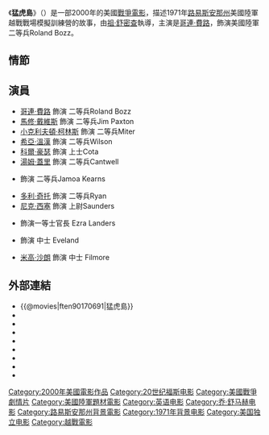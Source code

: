 {{noteTA
|G1=Show
|G2=Movie
|1=zh-hk:米高·沙朗; zh-tw:麥可·夏儂; zh-cn:迈克尔·珊农;
}}
{{Infobox Film
| name               = 猛虎島
| original_name      = {{lang|en|''Tigerland''}}
| image              = Tigerland poster.jpg
| caption            = 電影海報
| director           = [[祖·舒密查|祖·舒密查]]
| producer           = [[艾農·米爾臣|艾農·米爾臣]]<br />{{link-en|博·弗林|Beau Flynn}}<br />Steven Haft
| writer             = Ross Klavan<br />{{link-en|Michael McGruther|Michael McGruther}}
| starring           = [[哥連·費路|哥連·費路]]<br />[[馬修·戴維斯|馬修·戴維斯]]<br />[[希亞·溫漢|希亞·溫漢]]<br />[[小克利夫頓·柯林斯|小克利夫頓·柯林斯]]<br />[[湯姆·蓋里|湯姆·蓋里]]<br />[[科爾·豪瑟|科爾·豪瑟]]
| music              = {{link-en|內森·拉森|Nathan Larson}}
| cinematography     = {{link-en|馬修·裏巴提克|Matthew Libatique}}
| editing            = {{link-en|馬克·史蒂文斯|Mark Stevens (film editor)}}
| production_company = {{link-en|Regency Enterprises|Regency Enterprises}}<br />New Regency
| distributor        = [[二十世纪福斯|二十世纪福斯]]
| released           = {{Film date|2000|10|06}}
| runtime            = 101分鐘
| country            = {{美國電影產地}}
| language           = [[英語|英語]]
| budget             = $10,000,000
| gross              = $148,701
| cn_name            = 老虎连
| hk_name            = 虎陣戰地
| tw_name            = 猛虎島
}}
《'''猛虎島'''》（{{lang-en|''Tigerland''}}）是一部2000年的美國[[戰爭電影|戰爭電影]]，描述1971年[[路易斯安那州|路易斯安那州]]{{Link-en|波克堡|Fort Polk}}美國陸軍越戰戰場模擬訓練營的故事，由[[祖·舒密查|祖·舒密查]]執導，主演是[[哥連·費路|哥連·費路]]，飾演美國陸軍二等兵Roland Bozz。

== 情節 ==

== 演員 ==
* [[哥連·費路|哥連·費路]] 飾演 二等兵Roland Bozz
* [[馬修·戴維斯|馬修·戴維斯]] 飾演 二等兵Jim Paxton
* [[小克利夫頓·柯林斯|小克利夫頓·柯林斯]] 飾演 二等兵Miter
* [[希亞·溫漢|希亞·溫漢]] 飾演 二等兵Wilson
* [[科爾·豪瑟|科爾·豪瑟]] 飾演 上士Cota
* [[湯姆·蓋里|湯姆·蓋里]] 飾演 二等兵Cantwell
* {{link-en|小尼爾·布朗|Neil Brown Jr.}} 飾演 二等兵Jamoa Kearns
* [[多利·奇托|多利·奇托]] 飾演 二等兵Ryan
* [[尼克·西塞|尼克·西塞]] 飾演 上尉Saunders
* {{link-en|阿非莫·奧米拉|Afemo Omilami}} 飾演一等士官長 Ezra Landers
* {{link-en|麥特·傑拉德|Matt Gerald}} 飾演 中士 Eveland
* [[米高·沙朗|米高·沙朗]] 飾演 中士 Filmore

== 外部連結 ==
*{{@movies|ften90170691|猛虎島}}
*{{douban|title=老虎连}}
*{{Mtime|11148|虎阵战地}}
*{{Amg movie|217009}}
*{{rotten-tomatoes|tigerland}}
*{{mojo title|tigerland}}
*{{Tcmdb title|444064}}
*{{metacritic film|tigerland}}
*{{imdb title|0170691}}

{{乔·舒马赫}}
{{DEFAULTSORT:Tigerland}}
[[Category:2000年美國電影作品|Category:2000年美國電影作品]]
[[Category:20世纪福斯电影|Category:20世纪福斯电影]]
[[Category:美國戰爭劇情片|Category:美國戰爭劇情片]]
[[Category:美國陸軍題材電影|Category:美國陸軍題材電影]]
[[Category:英语电影|Category:英语电影]]
[[Category:乔·舒马赫电影|Category:乔·舒马赫电影]]
[[Category:路易斯安那州背景電影|Category:路易斯安那州背景電影]]
[[Category:1971年背景电影|Category:1971年背景电影]]
[[Category:美国独立电影|Category:美国独立电影]]
[[Category:越戰電影|Category:越戰電影]]